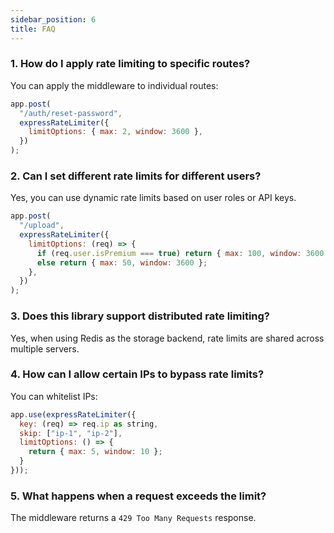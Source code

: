 ```yaml
---
sidebar_position: 6
title: FAQ
---
```


### **1. How do I apply rate limiting to specific routes?**

You can apply the middleware to individual routes:

```javascript
app.post(
  "/auth/reset-password",
  expressRateLimiter({
    limitOptions: { max: 2, window: 3600 },
  })
);
```

### **2. Can I set different rate limits for different users?**

Yes, you can use dynamic rate limits based on user roles or API keys.

```javascript
app.post(
  "/upload",
  expressRateLimiter({
    limitOptions: (req) => {
      if (req.user.isPremium === true) return { max: 100, window: 3600 };
      else return { max: 50, window: 3600 };
    },
  })
);
```

### **3. Does this library support distributed rate limiting?**

Yes, when using Redis as the storage backend, rate limits are shared across multiple servers.

### **4. How can I allow certain IPs to bypass rate limits?**

You can whitelist IPs:

```javascript
app.use(expressRateLimiter({
  key: (req) => req.ip as string,
  skip: ["ip-1", "ip-2"],
  limitOptions: () => {
    return { max: 5, window: 10 };
  }
}));
```

### **5. What happens when a request exceeds the limit?**

The middleware returns a `429 Too Many Requests` response.
